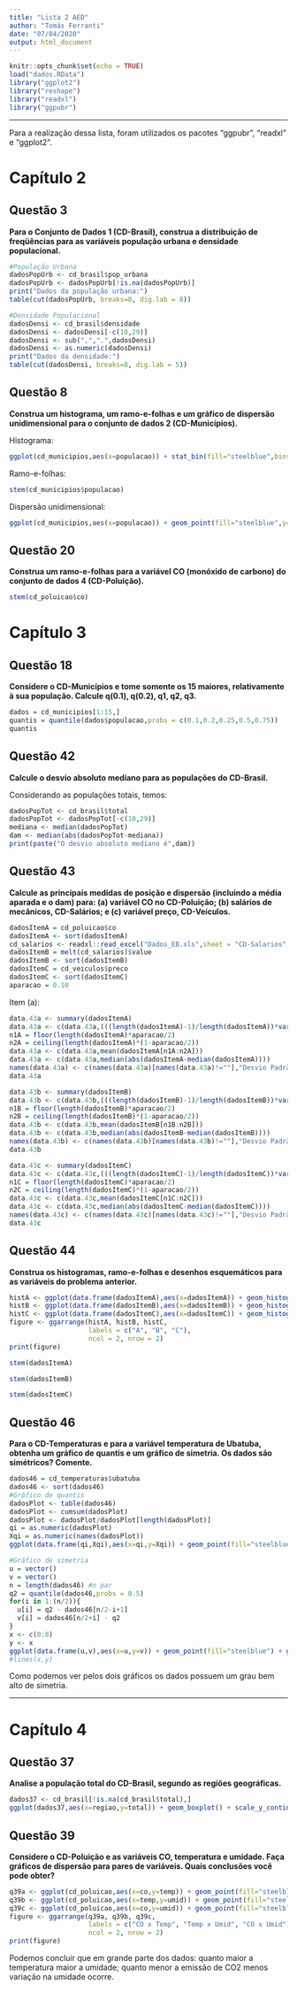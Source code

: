 ```yaml
---
title: "Lista 2 AED"
author: "Tomás Ferranti"
date: "07/04/2020"
output: html_document
---
```


```r
knitr::opts_chunk$set(echo = TRUE)
load("dados.RData")
library("ggplot2")
library("reshape")
library("readxl")
library("ggpubr")
```

***

Para a realização dessa lista, foram utilizados os pacotes "ggpubr", "readxl" e "ggplot2".

# Capítulo 2

## Questão 3

**Para o Conjunto de Dados 1 (CD-Brasil), construa a distribuição de freqüências para as
variáveis população urbana e densidade populacional.**

```r
#População Urbana
dadosPopUrb <- cd_brasil$pop_urbana
dadosPopUrb <- dadosPopUrb[!is.na(dadosPopUrb)]
print("Dados da população urbana:")
table(cut(dadosPopUrb, breaks=8, dig.lab = 8))

#Densidade Populacional
dadosDensi <- cd_brasil$densidade
dadosDensi <- dadosDensi[-c(10,29)]
dadosDensi <- sub(",",".",dadosDensi)
dadosDensi <- as.numeric(dadosDensi)
print("Dados da densidade:")
table(cut(dadosDensi, breaks=8, dig.lab = 5))
```

## Questão 8

**Construa um histograma, um ramo-e-folhas e um gráfico de dispersão unidimensional
para o conjunto de dados 2 (CD-Municípios).**

 Histograma:
```r
ggplot(cd_municipios,aes(x=populacao)) + stat_bin(fill="steelblue",bins=30) + theme_minimal()
```

 Ramo-e-folhas:
```r
stem(cd_municipios$populacao)
```

 Dispersão unidimensional:
```r
ggplot(cd_municipios,aes(x=populacao)) + geom_point(fill="steelblue",y=0) + ylim(-1,1) + theme_minimal()
```

## Questão 20

**Construa um ramo-e-folhas para a variável CO (monóxido de carbono) do conjunto de
dados 4 (CD-Poluição).**

```r
stem(cd_poluicao$co)
```

# Capítulo 3

## Questão 18

**Considere o CD-Municípios e tome somente os 15 maiores, relativamente à sua população. Calcule q(0.1), q(0.2), q1, q2, q3.**

```r
dados = cd_municipios[1:15,]
quantis = quantile(dados$populacao,probs = c(0.1,0.2,0.25,0.5,0.75))
quantis
```

## Questão 42

**Calcule o desvio absoluto mediano para as populações do CD-Brasil.**

Considerando as populações totais, temos:
```r
dadosPopTot <- cd_brasil$total
dadosPopTot <- dadosPopTot[-c(10,29)]
mediana <- median(dadosPopTot)
dam <- median(abs(dadosPopTot-mediana))
print(paste("O desvio absoluto mediano é",dam))
```

## Questão 43

**Calcule as principais medidas de posição e dispersão (incluindo a média aparada e o
dam) para:
(a) variável CO no CD-Poluição;
(b) salários de mecânicos, CD-Salários; e
(c) variável preço, CD-Veículos.**


```r
dadosItemA = cd_poluicao$co
dadosItemA <- sort(dadosItemA)
cd_salarios <- readxl::read_excel("Dados_EB.xls",sheet = "CD-Salarios", range = "C6:C35")
dadosItemB = melt(cd_salarios)$value
dadosItemB <- sort(dadosItemB)
dadosItemC = cd_veiculos$preco
dadosItemC <- sort(dadosItemC)
aparacao = 0.10
```

Item (a):

```r
data.43a <- summary(dadosItemA)
data.43a <- c(data.43a,(((length(dadosItemA)-1)/length(dadosItemA))*var(dadosItemA))^(1/2))
n1A = floor(length(dadosItemA)*aparacao/2)
n2A = ceiling(length(dadosItemA)*(1-aparacao/2))
data.43a <- c(data.43a,mean(dadosItemA[n1A:n2A]))
data.43a <- c(data.43a,median(abs(dadosItemA-median(dadosItemA))))
names(data.43a) <- c(names(data.43a)[names(data.43a)!=""],"Desvio Padrão","Média Aparada","DAM")
data.43a
```

```r
data.43b <- summary(dadosItemB)
data.43b <- c(data.43b,(((length(dadosItemB)-1)/length(dadosItemB))*var(dadosItemB))^(1/2))
n1B = floor(length(dadosItemB)*aparacao/2)
n2B = ceiling(length(dadosItemB)*(1-aparacao/2))
data.43b <- c(data.43b,mean(dadosItemB[n1B:n2B]))
data.43b <- c(data.43b,median(abs(dadosItemB-median(dadosItemB))))
names(data.43b) <- c(names(data.43b)[names(data.43b)!=""],"Desvio Padrão","Média Aparada","DAM")
data.43b
```

```r
data.43c <- summary(dadosItemC)
data.43c <- c(data.43c,(((length(dadosItemC)-1)/length(dadosItemC))*var(dadosItemC))^(1/2))
n1C = floor(length(dadosItemC)*aparacao/2)
n2C = ceiling(length(dadosItemC)*(1-aparacao/2))
data.43c <- c(data.43c,mean(dadosItemC[n1C:n2C]))
data.43c <- c(data.43c,median(abs(dadosItemC-median(dadosItemC))))
names(data.43c) <- c(names(data.43c)[names(data.43c)!=""],"Desvio Padrão","Média Aparada","DAM")
data.43c
```

## Questão 44

**Construa os histogramas, ramo-e-folhas e desenhos esquemáticos para as variáveis do
problema anterior.**

```r
histA <- ggplot(data.frame(dadosItemA),aes(x=dadosItemA)) + geom_histogram(fill="steelblue",stat='bin',binwidth = 1) + theme_minimal()
histB <- ggplot(data.frame(dadosItemB),aes(x=dadosItemB)) + geom_histogram(fill="steelblue",stat='bin',binwidth = 6000) + theme_minimal()
histC <- ggplot(data.frame(dadosItemC),aes(x=dadosItemC)) + geom_histogram(fill="steelblue",stat='bin',binwidth = 5000) + theme_minimal()
figure <- ggarrange(histA, histB, histC,
                    labels = c("A", "B", "C"),
                    ncol = 2, nrow = 2)
print(figure)
```

```r
stem(dadosItemA)
```

```r
stem(dadosItemB)
```

```r
stem(dadosItemC)
```

## Questão 46

**Para o CD-Temperaturas e para a variável temperatura de Ubatuba, obtenha um gráfico de
quantis e um gráfico de simetria. Os dados são simétricos? Comente.**

```r
dados46 = cd_temperaturas$ubatuba
dados46 <- sort(dados46)
#Gráfico de quantis
dadosPlot <- table(dados46)
dadosPlot <- cumsum(dadosPlot)
dadosPlot <- dadosPlot/dadosPlot[length(dadosPlot)]
qi = as.numeric(dadosPlot)
Xqi = as.numeric(names(dadosPlot))
ggplot(data.frame(qi,Xqi),aes(x=qi,y=Xqi)) + geom_point(fill="steelblue") + theme_minimal()
```


```r
#Gráfico de simetria
u = vector()
v = vector()
n = length(dados46) #n par
q2 = quantile(dados46,probs = 0.5)
for(i in 1:(n/2)){
  u[i] = q2 - dados46[n/2-i+1]
  v[i] = dados46[n/2+i] - q2
}
x <- c(0:8)
y <- x
ggplot(data.frame(u,v),aes(x=u,y=v)) + geom_point(fill="steelblue") + geom_abline(slope=1,intercept=c(0,0)) + theme_minimal()
#lines(x,y)
```
 
 Como podemos ver pelos dois gráficos os dados possuem um grau bem alto de simetria.
 
***

# Capítulo 4

## Questão 37

**Analise a população total do CD-Brasil, segundo as regiões geográficas.**

```r
dados37 <- cd_brasil[!is.na(cd_brasil$total),]
ggplot(dados37,aes(x=regiao,y=total)) + geom_boxplot() + scale_y_continuous(labels = scales::comma)
```

## Questão 39

**Considere o CD-Poluição e as variáveis CO, temperatura e umidade. Faça gráficos de
dispersão para pares de variáveis. Quais conclusões você pode obter?**

```r
q39a <- ggplot(cd_poluicao,aes(x=co,y=temp)) + geom_point(fill="steelblue") + theme_minimal()
q39b <- ggplot(cd_poluicao,aes(x=temp,y=umid)) + geom_point(fill="steelblue") + theme_minimal()
q39c <- ggplot(cd_poluicao,aes(x=co,y=umid)) + geom_point(fill="steelblue") + theme_minimal()
figure <- ggarrange(q39a, q39b, q39c,
                    labels = c("CO x Temp", "Temp x Umid", "CO x Umid"),
                    ncol = 2, nrow = 2)
print(figure)
```

 Podemos concluir que em grande parte dos dados: quanto maior a temperatura maior a umidade; quanto menor a emissão de CO2 menos variação na umidade ocorre.